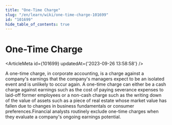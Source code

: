 ```yaml
---
title: "One-Time Charge"
slug: "/en/learn/wiki/one-time-charge-101699"
id: "101699"
hide_table_of_contents: true
---
```



# One-Time Charge

<ArticleMeta id={101699} updatedAt={'2023-09-26 13:58:58'} />
<div className='border-solid border-b border-t-0 my-4 border-[var(--ifm-color-gray-300)]' />

A one-time charge, in corporate accounting, is a charge against a company's earnings that the company's managers expect to be an isolated event and is unlikely to occur again. A one-time charge can either be a cash charge against earnings such as the cost of paying severance expenses to laid-off former employees or a non-cash charge such as the writing down of the value of assets such as a piece of real estate whose market value has fallen due to changes in business fundamentals or consumer preferences.Financial analysts routinely exclude one-time charges when they evaluate a company's ongoing earnings potential.
